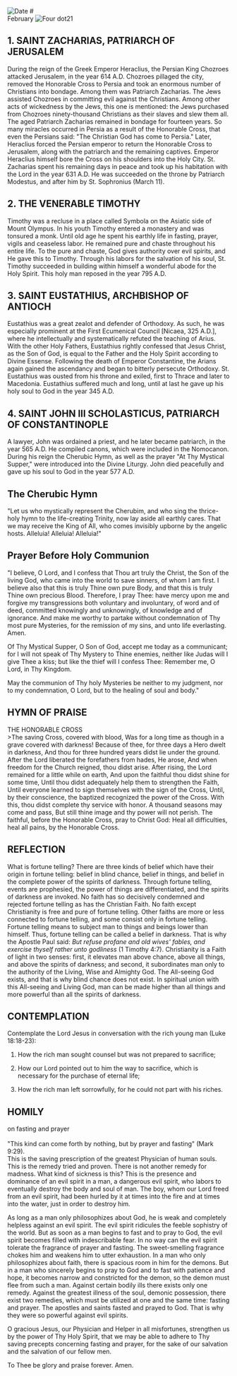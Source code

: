
<RunningHead />
<Image src="/title-imprint.png" height={50} width={50} alt="Date" className="title-imprint"/>
# <div id="date">February <Image className="four-dot" src="/four-dot.png" height={15} width={15} alt="Four dot" />21</div>

## 1. SAINT ZACHARIAS, PATRIARCH OF JERUSALEM

During the reign of the Greek Emperor Heraclius, the Persian King Chozroes attacked Jerusalem, in the year 614 A.D. Chozroes pillaged the city, removed the Honorable Cross to Persia and took an enormous number of Christians into bondage. Among them was Patriarch Zacharias. The Jews assisted Chozroes in committing evil against the Christians. Among other acts of wickedness by the Jews, this one is mentioned: the Jews purchased from Chozroes ninety-thousand Christians as their slaves and slew them all. The aged Patriarch Zacharias remained in bondage for fourteen years. So many miracles occurred in Persia as a result of the Honorable Cross, that even the Persians said: "The Christian God has come to Persia." Later, Heraclius forced the Persian emperor to return the Honorable Cross to Jerusalem, along with the patriarch and the remaining captives. Emperor Heraclius himself bore the Cross on his shoulders into the Holy City. St. Zacharias spent his remaining days in peace and took up his habitation with the Lord in the year 631 A.D. He was succeeded on the throne by Patriarch Modestus, and after him by St. Sophronius (March 11).

## 2. THE VENERABLE TIMOTHY

Timothy was a recluse in a place called Symbola on the Asiatic side of Mount Olympus. In his youth Timothy entered a monastery and was tonsured a monk. Until old age he spent his earthly life in fasting, prayer, vigils and ceaseless labor. He remained pure and chaste throughout his entire life. To the pure and chaste, God gives authority over evil spirits, and He gave this to Timothy. Through his labors for the salvation of his soul, St. Timothy succeeded in building within himself a wonderful abode for the Holy Spirit. This holy man reposed in the year 795 A.D.

## 3. SAINT EUSTATHIUS, ARCHBISHOP OF ANTIOCH

Eustathius was a great zealot and defender of Orthodoxy. As such, he was especially prominent at the First Ecumenical Council [Nicaea, 325 A.D.], where he intellectually and systematically refuted the teaching of Arius. With the other Holy Fathers, Eustathius rightly confessed that Jesus Christ, as the Son of God, is equal to the Father and the Holy Spirit according to Divine Essense. Following the death of Emperor Constantine, the Arians again gained the ascendancy and began to bitterly persecute Orthodoxy. St. Eustathius was ousted from his throne and exiled, first to Thrace and later to Macedonia. Eustathius suffered much and long, until at last he gave up his holy soul to God in the year 345 A.D.

## 4. SAINT JOHN III SCHOLASTICUS, PATRIARCH OF CONSTANTINOPLE

A lawyer, John was ordained a priest, and he later became patriarch, in the year 565 A.D. He compiled canons, which were included in the Nomocanon. During his reign the Cherubic Hymn, as well as the prayer "At Thy Mystical Supper," were introduced into the Divine Liturgy. John died peacefully and gave up his soul to God in the year 577 A.D.


## The Cherubic Hymn

"Let us who mystically represent the Cherubim, and who sing the thrice-holy hymn to the life-creating Trinity, now lay aside all earthly cares. That we may receive the King of All, who comes invisibly upborne by the angelic hosts. Alleluia! Alleluia! Alleluia!"


## Prayer Before Holy Communion

"I believe, O Lord, and I confess that Thou art truly the Christ, the Son of the living God, who came into the world to save sinners, of whom I am first. I believe also that this is truly Thine own pure Body, and that this is truly Thine own precious Blood. Therefore, I pray Thee: have mercy upon me and forgive my transgressions both voluntary and involuntary, of word and of deed, committed knowingly and unknowingly, of knowledge and of ignorance. And make me worthy to partake without condemnation of Thy most pure Mysteries, for the remission of my sins, and unto life everlasting. Amen.

Of Thy Mystical Supper, O Son of God, accept me today as a communicant; for I will not speak of Thy Mystery to Thine enemies, neither like Judas will I give Thee a kiss; but like the thief will I confess Thee: Remember me, O Lord, in Thy Kingdom.

May the communion of Thy holy Mysteries be neither to my judgment, nor to my condemnation, O Lord, but to the healing of soul and body."


## HYMN OF PRAISE
<div style={{textAlign:'center', color:'crimson', fontWeight:'bold'}}>
THE HONORABLE CROSS
</div>
>The saving Cross, covered with blood,  
Was for a long time as though in a grave covered with darkness!  
Because of thee, for three days a Hero dwelt in darkness,  
And thou for three hundred years didst lie under the ground.  
After the Lord liberated the forefathers from hades, He arose,  
And when freedom for the Church reigned, thou didst arise.  
After rising, the Lord remained for a little while on earth,  
And upon the faithful thou didst shine for some time,  
Until thou didst adequately help them to strengthen the Faith,  
Until everyone learned to sign themselves with the sign of the Cross,  
Until, by their conscience, the baptized recognized the power of the Cross.  
With this, thou didst complete thy service with honor.  
A thousand seasons may come and pass,  
But still thine image and thy power will not perish.  
The faithful, before the Honorable Cross, pray to Christ God:  
Heal all difficulties, heal all pains, by the Honorable Cross.  


## REFLECTION

What is fortune telling? There are three kinds of belief which have their origin in fortune telling: belief in blind chance, belief in things, and belief in the complete power of the spirits of darkness. Through fortune telling, events are prophesied, the power of things are differentiated, and the spirits of darkness are invoked. No faith has so decisively condemned and rejected fortune telling as has the Christian Faith. No faith except Christianity is free and pure of fortune telling. Other faiths are more or less connected to fortune telling, and some consist only in fortune telling. Fortune telling means to subject man to things and beings lower than himself. Thus, fortune telling can be called a belief in darkness. That is why the Apostle Paul said: *But refuse profane and old wives' fables, and exercise thyself rather unto godliness* (1 Timothy 4:7). Christianity is a Faith of light in two senses: first, it elevates man above chance, above all things, and above the spirits of darkness; and second, it subordinates man only to the authority of the Living, Wise and Almighty God. The All-seeing God exists, and that is why blind chance does not exist. In spiritual union with this All-seeing and Living God, man can be made higher than all things and more powerful than all the spirits of darkness.


## CONTEMPLATION

Contemplate the Lord Jesus in conversation with the rich young man (Luke 18:18-23):

1. How the rich man sought counsel but was not prepared to sacrifice;

2. How our Lord pointed out to him the way to sacrifice, which is necessary for the purchase of eternal life;

3. How the rich man left sorrowfully, for he could not part with his riches.


## HOMILY
<div style={{textAlign:'center', color:'crimson', fontWeight:'bold'}}>
on fasting and prayer
</div><br />
<div style={{textAlign:'right'}}>
"This kind can come forth by nothing, but by prayer and fasting" (Mark 9:29).
</div>
This is the saving prescription of the greatest Physician of human souls. This is the remedy tried and proven. There is not another remedy for madness. What kind of sickness is this? This is the presence and dominance of an evil spirit in a man, a dangerous evil spirit, who labors to eventually destroy the body and soul of man. The boy, whom our Lord freed from an evil spirit, had been hurled by it at times into the fire and at times into the water, just in order to destroy him.

As long as a man only philosophizes about God, he is weak and completely helpless against an evil spirit. The evil spirit ridicules the feeble sophistry of the world. But as soon as a man begins to fast and to pray to God, the evil spirit becomes filled with indescribable fear. In no way can the evil spirit tolerate the fragrance of prayer and fasting. The sweet-smelling fragrance chokes him and weakens him to utter exhaustion. In a man who only philosophizes about faith, there is spacious room in him for the demons. But in a man who sincerely begins to pray to God and to fast with patience and hope, it becomes narrow and constricted for the demon, so the demon must flee from such a man. Against certain bodily ills there exists only one remedy. Against the greatest illness of the soul, demonic possession, there exist two remedies, which must be utilized at one and the same time: fasting and prayer. The apostles and saints fasted and prayed to God. That is why they were so powerful against evil spirits.

O gracious Jesus, our Physician and Helper in all misfortunes, strengthen us by the power of Thy Holy Spirit, that we may be able to adhere to Thy saving precepts concerning fasting and prayer, for the sake of our salvation and the salvation of our fellow men.

To Thee be glory and praise forever. Amen.
